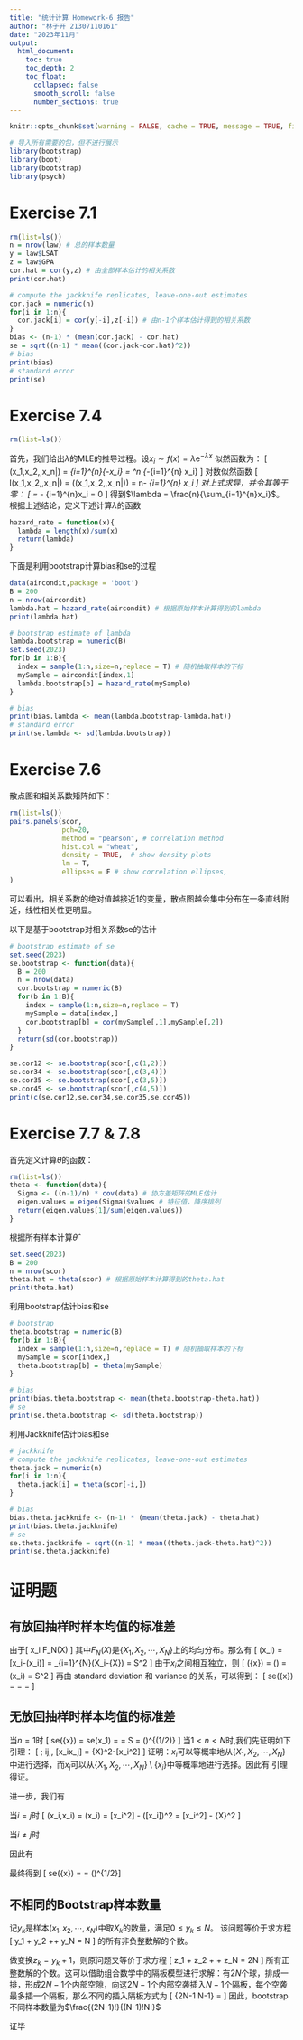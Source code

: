 ```yaml
---
title: "统计计算 Homework-6 报告"
author: "林子开 21307110161"
date: "2023年11月"
output: 
  html_document:
    toc: true
    toc_depth: 2
    toc_float: 
      collapsed: false
      smooth_scroll: false
      number_sections: true
---
```


```{=html}
<style type="text/css">
h1.title{
  font-size: 38px;
  color: DarkBlue;
  text-align: center;
}
h4.author{
  font-size: 18px;
  color: DarkBlue;
  text-align: center;
}
h4.date {
  font-size: 18px;
  font-family: "Times New Roman", Times, serif;
  color: DarkBlue;
  text-align: center;
}

</style>
```
```r
knitr::opts_chunk$set(warning = FALSE, cache = TRUE, message = TRUE, fig.align = "center")
```


```r
# 导入所有需要的包，但不进行展示
library(bootstrap)
library(boot)
library(bootstrap)
library(psych)
```

# Exercise 7.1
```r
rm(list=ls())
n = nrow(law) # 总的样本数量
y = law$LSAT
z = law$GPA
cor.hat = cor(y,z) # 由全部样本估计的相关系数
print(cor.hat)

# compute the jackknife replicates, leave-one-out estimates
cor.jack = numeric(n)
for(i in 1:n){
  cor.jack[i] = cor(y[-i],z[-i]) # 由n-1个样本估计得到的相关系数
}
bias <- (n-1) * (mean(cor.jack) - cor.hat)
se = sqrt((n-1) * mean((cor.jack-cor.hat)^2))
# bias
print(bias)
# standard error
print(se)
```

# Exercise 7.4
```r
rm(list=ls())
```
首先，我们给出$\lambda$的MLE的推导过程。设$x_i\sim f(x)=\lambda\text{e}^{-\lambda x}$
似然函数为：
\[
\mathcal{L}(x_1,x_2,\cdots,x_n|\lambda) = \prod_{i=1}^{n}\lambda\exp\{-\lambda x_i\}
= \lambda^n \exp\{-\lambda \sum_{i=1}^{n} x_i\}
\]
对数似然函数
\[
l(x_1,x_2,\cdots,x_n|\lambda) = \log(\mathcal{L}(x_1,x_2,\cdots,x_n|\lambda)) = n\log\lambda - \lambda \sum_{i=1}^{n} x_i
\]
对上式求导，并令其等于零：
\[
\frac{\partial l}{\partial \lambda} = \frac{n}{\lambda} - \sum_{i=1}^{n}x_i = 0
\]
得到$\lambda = \frac{n}{\sum_{i=1}^{n}x_i}$。
根据上述结论，定义下述计算$\lambda$的函数
```r
hazard_rate = function(x){
  lambda = length(x)/sum(x)
  return(lambda)
}
```

下面是利用bootstrap计算bias和se的过程
```r
data(aircondit,package = 'boot')
B = 200
n = nrow(aircondit)
lambda.hat = hazard_rate(aircondit) # 根据原始样本计算得到的lambda
print(lambda.hat)

# bootstrap estimate of lambda
lambda.bootstrap = numeric(B)
set.seed(2023)
for(b in 1:B){
  index = sample(1:n,size=n,replace = T) # 随机抽取样本的下标
  mySample = aircondit[index,1]
  lambda.bootstrap[b] = hazard_rate(mySample)
}

# bias
print(bias.lambda <- mean(lambda.bootstrap-lambda.hat))
# standard error
print(se.lambda <- sd(lambda.bootstrap))
```

# Exercise 7.6
散点图和相关系数矩阵如下：
```r
rm(list=ls())
pairs.panels(scor, 
             pch=20,
             method = "pearson", # correlation method
             hist.col = "wheat",
             density = TRUE,  # show density plots
             lm = T,
             ellipses = F # show correlation ellipses,
)
```
可以看出，相关系数的绝对值越接近1的变量，散点图越会集中分布在一条直线附近，线性相关性更明显。

以下是基于bootstrap对相关系数se的估计
```r
# bootstrap estimate of se
set.seed(2023)
se.bootstrap <- function(data){
  B = 200
  n = nrow(data)
  cor.bootstrap = numeric(B)
  for(b in 1:B){
    index = sample(1:n,size=n,replace = T)
    mySample = data[index,]
    cor.bootstrap[b] = cor(mySample[,1],mySample[,2])
  }
  return(sd(cor.bootstrap))
}

se.cor12 <- se.bootstrap(scor[,c(1,2)])
se.cor34 <- se.bootstrap(scor[,c(3,4)])
se.cor35 <- se.bootstrap(scor[,c(3,5)])
se.cor45 <- se.bootstrap(scor[,c(4,5)])
print(c(se.cor12,se.cor34,se.cor35,se.cor45))
```
# Exercise 7.7 & 7.8
首先定义计算$\theta$的函数：
```r
rm(list=ls())
theta <- function(data){
  Sigma <- ((n-1)/n) * cov(data) # 协方差矩阵的MLE估计
  eigen.values = eigen(Sigma)$values # 特征值，降序排列
  return(eigen.values[1]/sum(eigen.values))
}
```

根据所有样本计算$\hat{\theta}$
```r
set.seed(2023)
B = 200
n = nrow(scor)
theta.hat = theta(scor) # 根据原始样本计算得到的theta.hat
print(theta.hat)
```

利用bootstrap估计bias和se
```r
# bootstrap
theta.bootstrap = numeric(B)
for(b in 1:B){
  index = sample(1:n,size=n,replace = T) # 随机抽取样本的下标
  mySample = scor[index,]
  theta.bootstrap[b] = theta(mySample)
}

# bias
print(bias.theta.bootstrap <- mean(theta.bootstrap-theta.hat))
# se
print(se.theta.bootstrap <- sd(theta.bootstrap))
```

利用Jackknife估计bias和se
```r
# jackknife
# compute the jackknife replicates, leave-one-out estimates
theta.jack = numeric(n)
for(i in 1:n){
  theta.jack[i] = theta(scor[-i,])
}

# bias
bias.theta.jackknife <- (n-1) * (mean(theta.jack) - theta.hat)
print(bias.theta.jackknife)
# se
se.theta.jackknife = sqrt((n-1) * mean((theta.jack-theta.hat)^2))
print(se.theta.jackknife)

```


# 证明题
## 有放回抽样时样本均值的标准差
由于\[
x_i \stackrel{iid}{\sim}F_N(X)
\]
其中$F_N(X)$是$\{X_1,X_2,\cdots,X_N\}$上的均匀分布。那么有
\[
\text{Var}(x_i) = \mathbb{E}[x_i-\mathbb{E}(x_i)] = \frac{1}{N}\sum_{i=1}^{N}(X_i-\bar{X}) = S^2
\]
由于$x_i$之间相互独立，则
\[
\text{Var}(\bar{x}) = \text{Var}\left(\frac{\sum_{i=1}^{n}x_i}{n}\right) = \frac{1}{n}\text{Var}(x_i) = \frac{1}{n}S^2
\]
再由 standard deviation 和 variance 的关系，可以得到：
\[
se(\bar{x}) = \sqrt{\text{Var}(\bar{x})} = \sqrt{\frac{1}{n}S^2} = \frac{S}{\sqrt{n}}
\]

## 无放回抽样时样本均值的标准差

当$n=1$时
\[
se(\bar{x}) = se(x_1) = \sqrt{\text{Var}(x_1)} = S = \frac{S}{\sqrt{1}}\left(\frac{N-1}{N-1}\right)^{(1/2)}
\]
当$1<n<N$时,我们先证明如下引理：
\[
\text{if}\; i\ne j,\, \mathbb{E}[x_ix_j] = \frac{N}{N-1}\bar{X}^2-\frac{1}{N-1}\mathbb{E}[x_i^2]
\]
证明：$x_i$可以等概率地从$\{X_1,X_2,\cdots,X_N\}$中进行选择，而$x_j$可以从$\{X_1,X_2,\cdots,X_N\}\setminus \{x_i\}$中等概率地进行选择。因此有
\begin{align*}
\mathbb{E}[x_ix_j] &= \frac{1}{N(N-1)}\left[ \sum_{i\ne j}X_iX_j \right] \\
&= \frac{1}{N(N-1)}\left[ \sum_{i=1}^{N}\sum_{j=1}^{N}X_iX_j -\sum_{i=1}^{N}X_i^2 \right] \\
&= \frac{1}{N(N-1)}\left[ N^2\bar{X}^2 -N\mathbb{E}[x_i^2] \right] \\
&=\frac{N}{N-1}\bar{X}^2-\frac{1}{N-1}\mathbb{E}[x_i^2]
\end{align*}
引理得证。

进一步，我们有
\begin{align*}
\text{Var}(\bar{x}) & = \frac{1}{n^2}\text{Var}(\sum_{i=1}^{n}x_i) \\
&= \frac{1}{n^2} \sum_{i,j}\text{Cov}(x_i,x_j)
\end{align*}

当$i=j$时
\[
\text{Cov}(x_i,x_i) = \text{Var}(x_i) = \mathbb{E}[x_i^2] - \left(\mathbb{E}[x_i]\right)^2 = 
\mathbb{E}[x_i^2] - \bar{X}^2
\]

当$i\ne j$时
\begin{align*}
\text{Cov}(x_i,x_j) &= \mathbb{E}[x_ix_j]-\mathbb{E}[x_i]\mathbb{E}[x_j]\\
&= \frac{N}{N-1}\bar{X}^2-\frac{1}{N-1}\mathbb{E}[x_i^2] - \mathbb{E}[x_i]\mathbb{E}[x_j] \\
&=\frac{N}{N-1}\bar{X}^2-\frac{1}{N-1}\mathbb{E}[x_i^2] - \bar{X}^2 \\
&=\frac{1}{N-1}\bar{X}^2 - \frac{1}{N-1}\mathbb{E}[x_i^2]
\end{align*}


因此有
\begin{align*}
\text{Var}(\bar{x}) &= \frac{1}{n^2} \sum_{i,j}\text{Cov}(x_i,x_j)\\
&= \frac{1}{n^2} \left[n \left(\mathbb{E}[x_i^2] - \bar{X}^2\right)-n(n-1)\left(\frac{1}{N-1}\bar{X}^2 - \frac{1}{N-1}\mathbb{E}[x_i^2]\right) \right] \\
&= \frac{1}{n}\mathbb{E}[x_i^2] - \frac{1}{n}\bar{X}^2 + \frac{n-1}{n(N-1)}\bar{X}^2 - \frac{n-1}{n(N-1)}\mathbb{E}[x_i^2] \\
&= \frac{N-n}{n(N-1)}\left( \mathbb{E}[x_i^2] - \bar{X}^2 \right) \\
&= \frac{N-n}{n(N-1)} S^2
\end{align*}

最终得到
\[
se(\bar{x}) = \sqrt{\text{Var}(\bar{x})} = \frac{S}{\sqrt{n}}\left(\frac{N-n}{N-1}\right)^{1/2}\]

## 不相同的Bootstrap样本数量
记$y_k$是样本$(x_1,x_2,\cdots,x_N)$中取$X_k$的数量，满足$0\le y_k \le N$。
该问题等价于求方程
\[
y_1 + y_2 +\cdots + y_N = N
\]
的所有非负整数解的个数。

做变换$z_k = y_k + 1$，则原问题又等价于求方程
\[
z_1 + z_2 + \cdots + z_N = 2N
\]
所有正整数解的个数。这可以借助组合数学中的隔板模型进行求解：有$2N$个球，排成一排，形成$2N-1$个内部空隙，向这$2N-1$个内部空袭插入$N-1$个隔板，每个空袭最多插一个隔板，那么不同的插入隔板方式为
\[
{2N-1 \choose N-1} = \frac{(2N-1)!}{(N-1)!N!}
\]
因此，bootstrap不同样本数量为$\frac{(2N-1)!}{(N-1)!N!}$

证毕
